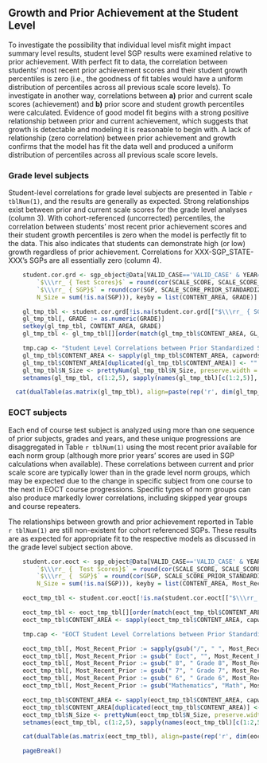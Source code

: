 ## Growth and Prior Achievement at the Student Level

To investigate the possibility that individual level misfit might impact summary level results, student level SGP results were examined relative to prior achievement.  With perfect fit to data, the correlation between students' most recent prior achievement scores and their student growth percentiles is zero (i.e., the goodness of fit tables would have a uniform distribution of percentiles across all previous scale score levels).  To investigate in another way, correlations between **a)** prior and current scale scores (achievement) and **b)** prior score and student growth percentiles were calculated.  Evidence of good model fit begins with a strong positive relationship between prior and current achievement, which suggests that growth is detectable and modeling it is reasonable to begin with.  A lack of relationship (zero correlation) between prior achievement and growth confirms that the model has fit the data well and produced a uniform distribution of percentiles across all previous scale score levels.

### Grade level subjects
Student-level correlations for grade level subjects are presented in Table `r tblNum(1)`, and the results are generally as expected.  Strong relationships exist between prior and current scale scores for the grade level analyses (column 3).  With cohort-referenced (uncorrected) percentiles, the correlation between students' most recent prior achievement scores and their student growth percentiles is zero when the model is perfectly fit to the data.  This also indicates that students can demonstrate high (or low) growth regardless of prior achievement.  Correlations for XXX-SGP_STATE-XXX's SGPs are all essentially zero (column 4).

```r
	student.cor.grd <- sgp_object@Data[VALID_CASE=='VALID_CASE' & YEAR==sgp_year & CONTENT_AREA %in% GL_subjects][, list(
		`$\\\rr_ { Test Scores}$` = round(cor(SCALE_SCORE, SCALE_SCORE_PRIOR_STANDARDIZED, use='pairwise.complete'), 2),
		`$\\\rr_ { SGP}$` = round(cor(SGP, SCALE_SCORE_PRIOR_STANDARDIZED, use='pairwise.complete'), 2),
		N_Size = sum(!is.na(SGP))), keyby = list(CONTENT_AREA, GRADE)]

	gl_tmp_tbl <- student.cor.grd[!is.na(student.cor.grd[["$\\\rr_ { SGP}$"]])]
	gl_tmp_tbl[, GRADE := as.numeric(GRADE)]
	setkey(gl_tmp_tbl, CONTENT_AREA, GRADE)
	gl_tmp_tbl <- gl_tmp_tbl[][order(match(gl_tmp_tbl$CONTENT_AREA, GL_subjects))]

	tmp.cap <- "Student Level Correlations between Prior Standardized Scale Score and 1) Current Scale Score and 2) SGP."
	gl_tmp_tbl$CONTENT_AREA <- sapply(gl_tmp_tbl$CONTENT_AREA, capwords, USE.NAMES=FALSE)
	gl_tmp_tbl$CONTENT_AREA[duplicated(gl_tmp_tbl$CONTENT_AREA)] <- ""
	gl_tmp_tbl$N_Size <- prettyNum(gl_tmp_tbl$N_Size, preserve.width = "individual", big.mark=',')
	setnames(gl_tmp_tbl, c(1:2,5), sapply(names(gl_tmp_tbl)[c(1:2,5)], capwords))

  cat(dualTable(as.matrix(gl_tmp_tbl), align=paste(rep('r', dim(gl_tmp_tbl)[2]), collapse=''), caption = tmp.cap, use.xtable = TRUE))
```

### EOCT subjects

Each end of course test subject is analyzed using more than one sequence of prior subjects, grades and years, and these unique progressions are disaggregated in Table `r tblNum(1)` using the most recent prior available for each norm group (although more prior years' scores are used in SGP calculations when available).  These correlations between current and prior scale score are typically lower than in the grade level norm groups, which may be expected due to the change in specific subject from one course to the next in EOCT course progressions.  Specific types of norm groups can also produce markedly lower correlations, including skipped year groups and course repeaters.

The relationships between growth and prior achievement reported in Table `r tblNum(1)` are still non-existent for cohort referenced SGPs.  These results are as expected for appropriate fit to the respective models as discussed in the grade level subject section above.

```r
	student.cor.eoct <- sgp_object@Data[VALID_CASE=='VALID_CASE' & YEAR==sgp_year & CONTENT_AREA %in% EOCT_subjects][, list(
		`$\\\rr_ {  Test Scores}$` = round(cor(SCALE_SCORE, SCALE_SCORE_PRIOR_STANDARDIZED, use='pairwise.complete'), 2),
		`$\\\rr_ {  SGP}$` = round(cor(SGP, SCALE_SCORE_PRIOR_STANDARDIZED, use='pairwise.complete'), 2),
		N_Size = sum(!is.na(SGP))), keyby = list(CONTENT_AREA, Most_Recent_Prior)]

	eoct_tmp_tbl <- student.cor.eoct[!is.na(student.cor.eoct[["$\\\rr_ {  SGP}$"]])] # & CONTENT_AREA %in% c("GRADE_9_LIT", "AMERICAN_LIT") # Don't need to break up into two tables in 2017

	eoct_tmp_tbl <- eoct_tmp_tbl[][order(match(eoct_tmp_tbl$CONTENT_AREA, EOC_subjects))]
	eoct_tmp_tbl$CONTENT_AREA <- sapply(eoct_tmp_tbl$CONTENT_AREA, capwords, USE.NAMES=FALSE)

	tmp.cap <- "EOCT Student Level Correlations between Prior Standardized Scale Score and 1) Current Scale Score and 2) SGP - Disaggregated by Norm Group."

	eoct_tmp_tbl[, Most_Recent_Prior := sapply(gsub("/", " ", Most_Recent_Prior), capwords)]
	eoct_tmp_tbl[, Most_Recent_Prior := gsub(" Eoct", "", Most_Recent_Prior)]
	eoct_tmp_tbl[, Most_Recent_Prior := gsub(" 8", " Grade 8", Most_Recent_Prior)]
	eoct_tmp_tbl[, Most_Recent_Prior := gsub(" 7", " Grade 7", Most_Recent_Prior)]
	eoct_tmp_tbl[, Most_Recent_Prior := gsub(" 6", " Grade 6", Most_Recent_Prior)]
	eoct_tmp_tbl[, Most_Recent_Prior := gsub("Mathematics", "Math", Most_Recent_Prior)]

	eoct_tmp_tbl$CONTENT_AREA <- sapply(eoct_tmp_tbl$CONTENT_AREA, capwords, USE.NAMES=FALSE)
	eoct_tmp_tbl$CONTENT_AREA[duplicated(eoct_tmp_tbl$CONTENT_AREA)] <- ""
	eoct_tmp_tbl$N_Size <- prettyNum(eoct_tmp_tbl$N_Size, preserve.width = "individual", big.mark=',')
	setnames(eoct_tmp_tbl, c(1:2,5), sapply(names(eoct_tmp_tbl)[c(1:2,5)], capwords))

	cat(dualTable(as.matrix(eoct_tmp_tbl), align=paste(rep('r', dim(eoct_tmp_tbl)[2]), collapse=''), caption = tmp.cap, use.xtable = TRUE))

	pageBreak()
```
